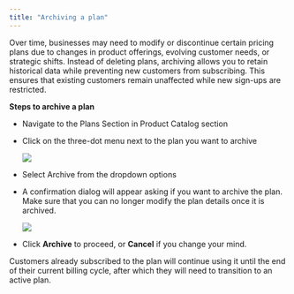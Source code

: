 ```yaml
---
title: "Archiving a plan"
---
```


Over time, businesses may need to modify or discontinue certain pricing plans due to changes in product offerings, evolving customer needs, or strategic shifts. Instead of deleting plans, archiving allows you to retain historical data while preventing new customers from subscribing. This ensures that existing customers remain unaffected while new sign-ups are restricted.

**Steps to archive a plan**

* Navigate to the Plans Section in Product Catalog section

* Click on the three-dot menu next to the plan you want to archive

  ![](/Screenshot2025-03-12at11.19.59PM.png)

* Select Archive from the dropdown options

* A confirmation dialog will appear asking if you want to archive the plan. Make sure that you can no longer modify the plan details once it is archived.

  ![](/Screenshot2025-03-12at11.20.29PM.png)

* Click **Archive** to proceed, or **Cancel** if you change your mind.

Customers already subscribed to the plan will continue using it until the end of their current billing cycle, after which they will need to transition to an active plan.